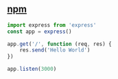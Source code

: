 ## [npm](https://www.npmjs.com/package/express)

```typescript
import express from 'express'
const app = express()

app.get('/', function (req, res) {
    res.send('Hello World')
})

app.listen(3000)
```
